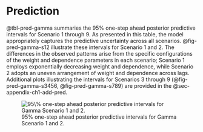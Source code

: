 # Prediction {#sec-ch1-pred}

@tbl-pred-gamma summaries the $95\%$ one-step ahead posterior predictive intervals for Scenario 1 through 9. As presented in this table, the model appropriately captures the predictive uncertainty across all scenarios. @fig-pred-gamma-s12 illustrate these intervals for Scenario 1 and 2. The differences in the observed patterns arise from the specific configurations of the weight and dependence parameters in each scenario; Scenario 1 employs exponentially decreasing weight and dependence, while Scenario 2 adopts an uneven arrangement of weight and dependence across lags. Additional plots illustrating the intervals for Scenarios 3 through 9 (@fig-pred-gamma-s3456, @fig-pred-gamma-s789) are provided in the @sec-appendix-ch1-add-pred. 

```{=latex}
\begin{table}[ht]
\centering
\caption{Empirical coverage of the $95\%$ predictive intervals for Gamma Scenario 1-9 (s1–s9).} 
\label{tbl-pred-gamma}
\begin{tabular}{rrrrrrrrrr}
  \hline
 & s1 & s2 & s3 & s4 & s5 & s6 & s7 & s8 & s9 \\ 
  \hline
Coverage & 0.9539 & 0.9524 & 0.9514 & 0.9474 & 0.9539 & 0.9479 & 0.9534 & 0.9459 & 0.9549 \\ 
   \hline
\end{tabular}
\end{table}
```

![$95\%$ one-step ahead posterior predictive intervals for Gamma Scenario 1 and 2.](../images/chapter1/pred_gamma_s12.png){#fig-pred-gamma-s12}



